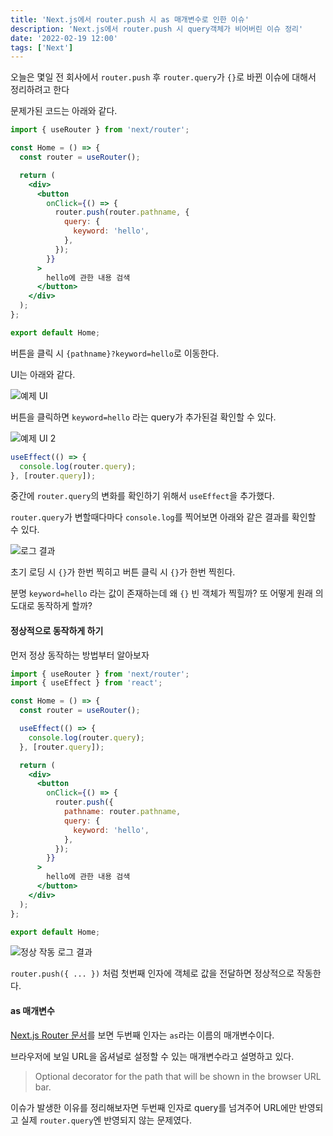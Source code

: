 ```yaml
---
title: 'Next.js에서 router.push 시 as 매개변수로 인한 이슈'
description: 'Next.js에서 router.push 시 query객체가 비어버린 이슈 정리'
date: '2022-02-19 12:00'
tags: ['Next']
---
```


오늘은 몇일 전 회사에서 `router.push` 후 `router.query`가 `{}`로 바뀐 이슈에 대해서 정리하려고 한다

문제가된 코드는 아래와 같다.

```jsx
import { useRouter } from 'next/router';

const Home = () => {
  const router = useRouter();

  return (
    <div>
      <button
        onClick={() => {
          router.push(router.pathname, {
            query: {
              keyword: 'hello',
            },
          });
        }}
      >
        hello에 관한 내용 검색
      </button>
    </div>
  );
};

export default Home;
```

버튼을 클릭 시 `{pathname}?keyword=hello`로 이동한다.

UI는 아래와 같다.

![예제 UI](issue-example-ui.png)

버튼을 클릭하면 `keyword=hello` 라는 query가 추가된걸 확인할 수 있다.

![예제 UI 2](issue-example-ui-2.png)

```jsx
useEffect(() => {
  console.log(router.query);
}, [router.query]);
```

중간에 `router.query`의 변화를 확인하기 위해서 `useEffect`을 추가했다.

`router.query`가 변할때다마다 `console.log`를 찍어보면 아래와 같은 결과를 확인할 수 있다.

![로그 결과](log-result.png)

초기 로딩 시 `{}`가 한번 찍히고 버튼 클릭 시 `{}`가 한번 찍힌다.

분명 `keyword=hello` 라는 값이 존재하는데 왜 `{}` 빈 객체가 찍힐까? 또 어떻게 원래 의도대로 동작하게 할까?

#### 정상적으로 동작하게 하기

먼저 정상 동작하는 방법부터 알아보자

```jsx
import { useRouter } from 'next/router';
import { useEffect } from 'react';

const Home = () => {
  const router = useRouter();

  useEffect(() => {
    console.log(router.query);
  }, [router.query]);

  return (
    <div>
      <button
        onClick={() => {
          router.push({
            pathname: router.pathname,
            query: {
              keyword: 'hello',
            },
          });
        }}
      >
        hello에 관한 내용 검색
      </button>
    </div>
  );
};

export default Home;
```

![정상  작동 로그 결과](log-result-2.png)

`router.push({ ... })` 처럼 첫번째 인자에 객체로 값을 전달하면 정상적으로 작동한다.

#### as 매개변수

[Next.js Router 문서](https://nextjs.org/docs/api-reference/next/router#routerpush)를 보면 두번째 인자는 `as`라는 이름의 매개변수이다.

브라우저에 보일 URL을 옵셔널로 설정할 수 있는 매개변수라고 설명하고 있다.

> Optional decorator for the path that will be shown in the browser URL bar.

이슈가 발생한 이유를 정리해보자면 두번째 인자로 query를 넘겨주어 URL에만 반영되고 실제 `router.query`엔 반영되지 않는 문제였다.
